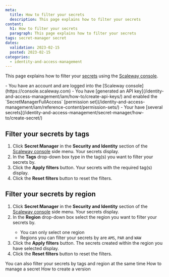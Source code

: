 ```yaml
---
meta:
  title: How to filter your secrets
  description: This page explains how to filter your secrets
content:
  h1: How to filter your secrets
  paragraph: This page explains how to filter your secrets
tags: secret-manager secret
dates:
  validation: 2023-02-15
  posted: 2023-02-15
categories:
  - identity-and-access-management
---
```


This page explains how to filter your [secrets](/identity-and-access-management/secret-manager/concepts/#secret/) using the [Scaleway console](https://console.scaleway.com).

<Macro id="iam-requirements" />

<Message type="requirement">
  - You have an account and are logged into the [Scaleway console](https://console.scaleway.com)
  - You have [generated an API key](/identity-and-access-management/iam/how-to/create-api-keys/) and enabled the `SecretManagerFullAccess` [permission set](/identity-and-access-management/iam/reference-content/permission-sets/)
  - Your have [several secrets](/identity-and-access-management/secret-manager/how-to/create-secret/)
</Message>

## Filter your secrets by tags

1. Click **Secret Manager** in the **Security and Identity** section of the [Scaleway console](https://console.scaleway.com/) side menu. Your secrets display.
2. In the **Tags** drop-down box type in the tag(s) you want to filter your secrets by.
     <Lightbox src="scaleway-filter-secrets-tags.webp" alt="" />
3. Click the **Apply filters** button. Your secrets with the required tag(s) display.
4. Click the **Reset filters** button to reset the filters.

## Filter your secrets by region

1. Click **Secret Manager** in the **Security and Identity** section of the [Scaleway console](https://console.scaleway.com/) side menu. Your secrets display.
2. In the **Region** drop-down box select the region you want to filter your secrets by.
    <Message type="important">
     - You can only select one region
     - Regions you can filter your secrets by are `AMS`, `PAR` and `WAW`
    </Message>
3. Click the **Apply filters** button. The secrets created within the region you have selected display.
     <Lightbox src="scaleway-filter-secrets-region.webp" alt="" />
4. Click the **Reset filters** button to reset the filters.

<Message type="note">
  You can also filter your secrets by tags and region at the same time
</Message>

<Navigation title="See Also">
  <PreviousButton to="/identity-and-access-management/secret-manager/how-to/manage-secret/">How to manage a secret</PreviousButton>
  <NextButton to="/identity-and-access-management/secret-manager/how-to/create-version/">How to create a version</NextButton>
</Navigation>